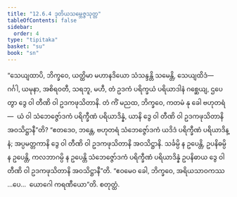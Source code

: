 ```yaml
---
title: "12.6.4 ဒုတိယသမ္ဘေဇ္ဇသုတ္တ"
tableOfContents: false
sidebar:
  order: 4
type: "tipitaka"
basket: "su"
book: "sn"
---
```



<DynamicBreadcrumb />

<Division number="1124" book="sn" e="ch" v="18" p="447">

<Paragraph number="2415" book="sn">
“သေယျထာပိ, ဘိက္ခဝေ, ယတ္ထိမာ မဟာနဒိယော သံသန္ဒန္တိ သမေန္တိ, သေယျထိဒံ—  ဂင်္ဂါ, ယမုနာ, အစိရဝတီ, သရဘူ, မဟီ, တံ ဥဒကံ ပရိက္ခယံ ပရိယာဒါနံ ဂစ္ဆေယျ, ဌပေတွာ ဒွေ ဝါ တီဏိ ဝါ ဥဒကဖုသိတာနိ. တံ ကိံ မညထ, ဘိက္ခဝေ, ကတမံ နု ခေါ ဗဟုတရံ—  ယံ ဝါ သံဘေဇ္ဇော်ဒကံ ပရိက္ခီဏံ ပရိယာဒိန္နံ, ယာနိ ဒွေ ဝါ တီဏိ ဝါ ဥဒကဖုသိတာနိ အဝသိဋ္ဌာနီ”တိ? “ဧတဒေဝ, ဘန္တေ, ဗဟုတရံ သံဘေဇ္ဇော်ဒကံ ယဒိဒံ ပရိက္ခီဏံ ပရိယာဒိန္နံ; အပ္ပမတ္တကာနိ ဒွေ ဝါ တီဏိ ဝါ ဥဒကဖုသိတာနိ အဝသိဋ္ဌာနိ. သင်္ခမ္ပိ န ဥပေန္တိ, ဥပနိဓမ္ပိ န ဥပေန္တိ, ကလဘာဂမ္ပိ န ဥပေန္တိ သံဘေဇ္ဇော်ဒကံ ပရိက္ခီဏံ ပရိယာဒိန္နံ ဥပနိဓာယ ဒွေ ဝါ တီဏိ ဝါ ဥဒကဖုသိတာနိ အဝသိဋ္ဌာနီ”တိ. “ဧဝမေဝ ခေါ, ဘိက္ခဝေ, အရိယသာဝကဿ …ပေ…  ယောဂေါ ကရဏီယော”တိ.

</Paragraph>
</Division>

<Paragraph number="2416" type="center" book="sn">
စတုတ္ထံ.
</Paragraph>
